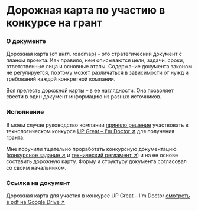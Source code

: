 
# Дорожная карта по участию в конкурсе на грант

<Steps>

### О документе

Дорожная карта (от англ. roadmap) – это стратегический документ с планом проекта. Как правило, нем описываются цели, задачи, сроки, ответственные лица и основные этапы. Содержание документа законом не регулируется, поэтому может различаться в зависимости от нужд и требований каждой конкретной компании.  

Вся прелесть дорожной карты – в ее наглядности. Она позволяет свести в один документ информацию из разных источников.

### Исполнение

В моем случае руководство компании [приняло решение](../projects/sostavleniye-zayavok-na-polucheniye-grantov.mdx) участвовать в технологическом конкурсе [UP Great – I'm Doctor ↗](https://ai4med.upgreat.one/) для получения гранта. 

Мне поручили тщательно проработать конкурсную документацию ([конкурсное задание ↗](https://ai4med.upgreat.one/upload/document/ai4med_competition_task_06_2022.pdf) и [технический регламент ↗](https://ai4med.upgreat.one/upload/iblock/13f/al0t125hx2umj1yt3wy9un47p20n7wj0/AIM%20DOCTOR_ТР_16.05.24.pdf)) и на ее основе составить дорожную карту. Форму и структуру документа согласовал со своим начальником.

### Ссылка на документ

Дорожная карта для участия в конкурсе UP Great – I'm Doctor [смотреть в pdf на Google Drive ↗](https://drive.google.com/file/d/19Qm8yT4XJtvUAgtOnHR0I-6SL2HrD2Wd/view?usp=share_link)

</Steps>